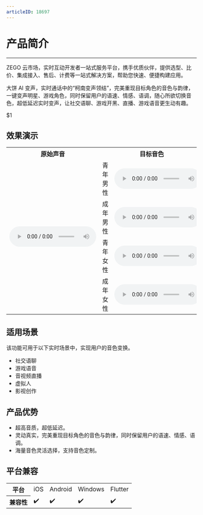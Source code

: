 ```yaml
---
articleID: 18697
---
```

# 产品简介

- - -

ZEGO 云市场，实时互动开发者一站式服务平台，携手优质伙伴，提供选型、比价、集成接入、售后、计费等一站式解决方案，帮助您快速、便捷构建应用。

大饼 AI 变声，实时通话中的“柯南变声领结”，完美重现目标角色的音色与韵律，一键变声明星、游戏角色，同时保留用户的语速、情感、语调，随心所欲切换音色，超低延迟实时变声，让社交语聊、游戏开黑、直播、游戏语音更生动有趣。


<Warning title="Warning">$1</Warning>

## 效果演示

<table>
  
<tbody><tr>
<th>原始声音</th>
<th colspan="2">目标音色</th>
<th>AI 变声后</th>
</tr>
<tr>
<td rowspan="4"><audio src="https://storage.zego.im/sdk-doc/doc/video/Express_Video_SDK/Audio/VoiceChanger/original_voice.wav" controls=""  controlsList="nodownload noplaybackrate" style="width: 230px;">您的浏览器不支持 audio 标签。</audio></td>
<td>青年男性</td>
<td><audio src="https://storage.zego.im/sdk-doc/doc/video/Express_Video_SDK/Audio/VoiceChanger/young_male_target_voice.wav" controls="" controlsList="nodownload noplaybackrate"  style="width: 230px;">您的浏览器不支持 audio 标签。</audio></td>
<td><audio src="https://storage.zego.im/sdk-doc/doc/video/Express_Video_SDK/Audio/VoiceChanger/young_male_changer_voice.wav" controls="" controlsList="nodownload noplaybackrate"  style="width: 230px;">您的浏览器不支持 audio 标签。</audio></td>
</tr>
<tr>
<td>成年男性</td>
<td><audio src="https://storage.zego.im/sdk-doc/doc/video/Express_Video_SDK/Audio/VoiceChanger/adult_male_target_voice.wav" controls="" controlsList="nodownload noplaybackrate"  style="width: 230px;">您的浏览器不支持 audio 标签。</audio></td>
<td><audio src="https://storage.zego.im/sdk-doc/doc/video/Express_Video_SDK/Audio/VoiceChanger/adult_male_changer_voice.wav" controls="" controlsList="nodownload noplaybackrate"  style="width: 230px;">您的浏览器不支持 audio 标签。</audio></td>
</tr>
<tr>
<td>青年女性</td>
<td><audio src="https://storage.zego.im/sdk-doc/doc/video/Express_Video_SDK/Audio/VoiceChanger/young_female_target_voice.wav" controls="" controlsList="nodownload noplaybackrate" style="width: 230px;">您的浏览器不支持 audio 标签。</audio></td>
<td><audio src="https://storage.zego.im/sdk-doc/doc/video/Express_Video_SDK/Audio/VoiceChanger/young_female_changer_voice.wav" controls="" controlsList="nodownload noplaybackrate" style="width: 230px;">您的浏览器不支持 audio 标签。</audio></td>
</tr>
<tr>
<td>成年女性</td>
<td><audio src="https://storage.zego.im/sdk-doc/doc/video/Express_Video_SDK/Audio/VoiceChanger/adult_female_target_voice.wav" controls="" controlsList="nodownload noplaybackrate" style="width: 230px;">您的浏览器不支持 audio 标签。</audio></td>
<td><audio src="https://storage.zego.im/sdk-doc/doc/video/Express_Video_SDK/Audio/VoiceChanger/adult_female_changer_voice.wav" controls="" controlsList="nodownload noplaybackrate" style="width: 230px;">您的浏览器不支持 audio 标签。</audio></td>
</tr>
</tbody></table>

## 适用场景

该功能可用于以下实时场景中，实现用户的音色变换。

- 社交语聊
- 游戏语音
- 音视频直播
- 虚拟人
- 影视创作

## 产品优势

- 超高音质，超低延迟。
- 灵动真实，完美重现目标角色的音色与韵律，同时保留用户的语速、情感、语调。
- 海量音色灵活选择，支持音色定制。

## 平台兼容

<table>
  
<tbody><tr>
<th>平台</th>
<td>iOS</td>
<td>Android</td>
<td>Windows</td>
<td>Flutter</td>
</tr>
<tr>
<th>兼容性</th>
<td>✔️</td>
<td>✔️</td>
<td>✔️</td>
<td>✔️</td>
</tr>
</tbody></table>
